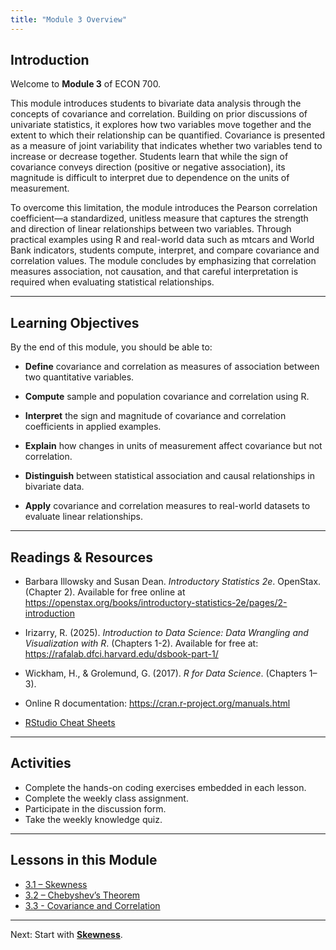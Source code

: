 ```yaml
---
title: "Module 3 Overview"
---
```


## Introduction

Welcome to **Module 3** of ECON 700.

This module introduces students to bivariate data analysis through the concepts of covariance and correlation. Building on prior discussions of univariate statistics, it explores how two variables move together and the extent to which their relationship can be quantified. Covariance is presented as a measure of joint variability that indicates whether two variables tend to increase or decrease together. Students learn that while the sign of covariance conveys direction (positive or negative association), its magnitude is difficult to interpret due to dependence on the units of measurement.

To overcome this limitation, the module introduces the Pearson correlation coefficient—a standardized, unitless measure that captures the strength and direction of linear relationships between two variables. Through practical examples using R and real-world data such as mtcars and World Bank indicators, students compute, interpret, and compare covariance and correlation values. The module concludes by emphasizing that correlation measures association, not causation, and that careful interpretation is required when evaluating statistical relationships.

------------------------------------------------------------------------

## Learning Objectives

By the end of this module, you should be able to:

-   **Define** covariance and correlation as measures of association between two quantitative variables.

-   **Compute** sample and population covariance and correlation using R.

-   **Interpret** the sign and magnitude of covariance and correlation coefficients in applied examples.

-   **Explain** how changes in units of measurement affect covariance but not correlation.

-   **Distinguish** between statistical association and causal relationships in bivariate data.

-   **Apply** covariance and correlation measures to real-world datasets to evaluate linear relationships.

------------------------------------------------------------------------

## Readings & Resources

-   Barbara Illowsky and Susan Dean. *Introductory Statistics 2e*. OpenStax. (Chapter 2). Available for free online at <https://openstax.org/books/introductory-statistics-2e/pages/2-introduction>

-   Irizarry, R. (2025). *Introduction to Data Science: Data Wrangling and Visualization with R*. (Chapters 1-2). Available for free at: <https://rafalab.dfci.harvard.edu/dsbook-part-1/>

-   Wickham, H., & Grolemund, G. (2017). *R for Data Science*. (Chapters 1–3).\

-   Online R documentation: <https://cran.r-project.org/manuals.html>\

-   [RStudio Cheat Sheets](https://posit.co/resources/cheatsheets/)

------------------------------------------------------------------------

## Activities

-   Complete the hands-on coding exercises embedded in each lesson.\
-   Complete the weekly class assignment.\
-   Participate in the discussion form.\
-   Take the weekly knowledge quiz.\

------------------------------------------------------------------------

## Lessons in this Module

-   [3.1 – Skewness](mod-3-1-skewness.qmd)
-   [3.2 – Chebyshev's Theorem](mod-3-2-normal.qmd)
-   [3.3 - Covariance and Correlation](mod-3-3-correlation.qmd)

------------------------------------------------------------------------

Next: Start with [**Skewness**](mod-3-1-skewness.qmd).
